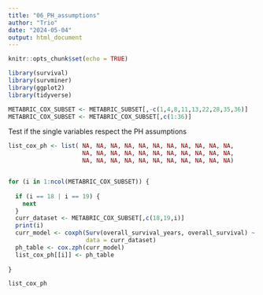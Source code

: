```yaml
---
title: "06_PH_assumptions"
author: "Trio"
date: "2024-05-04"
output: html_document
---
```


```r
knitr::opts_chunk$set(echo = TRUE)
```


```r
library(survival)
library(survminer)
library(ggplot2)
library(tidyverse)
```
```r
METABRIC_COX_SUBSET <- METABRIC_SUBSET[,-c(1,4,8,11,13,22,28,35,36)]
METABRIC_COX_SUBSET <- METABRIC_COX_SUBSET[,c(1:36)]
```

Test if the single variables respect the PH assumptions

```r

list_cox_ph <- list( NA, NA, NA, NA, NA, NA, NA, NA, NA, NA, NA,
                     NA, NA, NA, NA, NA, NA, NA, NA, NA, NA, NA,
                     NA, NA, NA, NA, NA, NA, NA, NA, NA, NA, NA)


for (i in 1:ncol(METABRIC_COX_SUBSET)) {
  
  if (i == 18 | i == 19) {
    next
  }
  curr_dataset <- METABRIC_COX_SUBSET[,c(18,19,i)]
  print(i)
  curr_model <- coxph(Surv(overall_survival_years, overall_survival) ~ .,
                      data = curr_dataset)
  ph_table <- cox.zph(curr_model)
  list_cox_ph[[i]] <- ph_table
  
}

list_cox_ph
```







